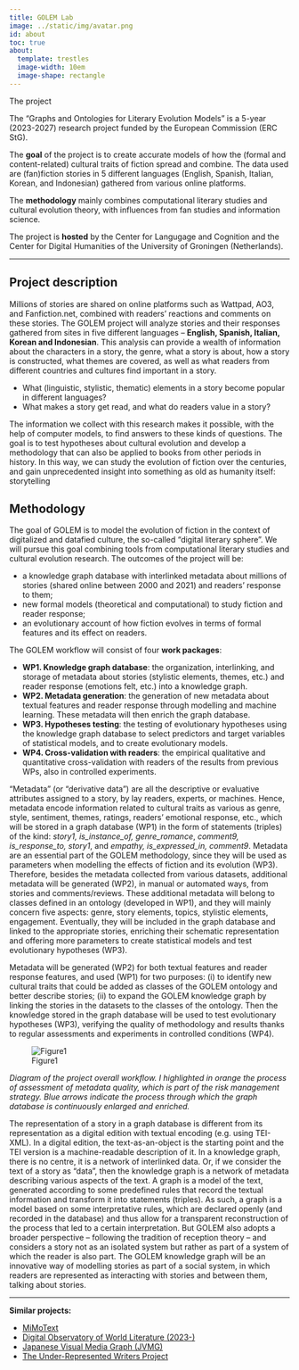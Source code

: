 ```yaml
---
title: GOLEM Lab
image: ../static/img/avatar.png
id: about
toc: true
about:
  template: trestles
  image-width: 10em
  image-shape: rectangle
---
```


::: habout
The project
:::

The "Graphs and Ontologies for Literary Evolution Models" is a 5-year (2023-2027) research project funded by the European Commission (ERC StG).

The **goal** of the project is to create accurate models of how the (formal and content-related) cultural traits of fiction spread and combine. The data used are (fan)fiction stories in 5 different languages (English, Spanish, Italian, Korean, and Indonesian) gathered from various online platforms.

The **methodology** mainly combines computational literary studies and cultural evolution theory, with influences from fan studies and information science.

The project is **hosted** by the Center for Langugage and Cognition and the Center for Digital Humanities of the University of Groningen (Netherlands).

------------------------------------------------------------------------

## Project description

Millions of stories are shared on online platforms such as Wattpad, AO3, and Fanfiction.net, combined with readers' reactions and comments on these stories. The GOLEM project will analyze stories and their responses gathered from sites in five different languages -- **English, Spanish, Italian, Korean and Indonesian**. This analysis can provide a wealth of information about the characters in a story, the genre, what a story is about, how a story is constructed, what themes are covered, as well as what readers from different countries and cultures find important in a story.

-   What (linguistic, stylistic, thematic) elements in a story become popular in different languages?
-   What makes a story get read, and what do readers value in a story?

The information we collect with this research makes it possible, with the help of computer models, to find answers to these kinds of questions. The goal is to test hypotheses about cultural evolution and develop a methodology that can also be applied to books from other periods in history. In this way, we can study the evolution of fiction over the centuries, and gain unprecedented insight into something as old as humanity itself: storytelling

## Methodology

The goal of GOLEM is to model the evolution of fiction in the context of digitalized and datafied culture, the so-called "digital literary sphere". We will pursue this goal combining tools from computational literary studies and cultural evolution research. The outcomes of the project will be:

-   a knowledge graph database with interlinked metadata about millions of stories (shared online between 2000 and 2021) and readers' response to them;
-   new formal models (theoretical and computational) to study fiction and reader response;
-   an evolutionary account of how fiction evolves in terms of formal features and its effect on readers.

The GOLEM workflow will consist of four **work packages**:

-   **WP1. Knowledge graph database**: the organization, interlinking, and storage of metadata about stories (stylistic elements, themes, etc.) and reader response (emotions felt, etc.) into a knowledge graph.
-   **WP2. Metadata generation**: the generation of new metadata about textual features and reader response through modelling and machine learning. These metadata will then enrich the graph database.
-   **WP3. Hypotheses testing**: the testing of evolutionary hypotheses using the knowledge graph database to select predictors and target variables of statistical models, and to create evolutionary models.
-   **WP4. Cross-validation with readers**: the empirical qualitative and quantitative cross-validation with readers of the results from previous WPs, also in controlled experiments.

"Metadata" (or "derivative data") are all the descriptive or evaluative attributes assigned to a story, by lay readers, experts, or machines. Hence, metadata encode information related to cultural traits as various as genre, style, sentiment, themes, ratings, readers' emotional response, etc., which will be stored in a graph database (WP1) in the form of statements (triples) of the kind: *story1, is_instance_of, genre_romance*, *comment9, is_response_to, story1*, and *empathy, is_expressed_in, comment9*. Metadata are an essential part of the GOLEM methodology, since they will be used as parameters when modelling the effects of fiction and its evolution (WP3). Therefore, besides the metadata collected from various datasets, additional metadata will be generated (WP2), in manual or automated ways, from stories and comments/reviews. These additional metadata will belong to classes defined in an ontology (developed in WP1), and they will mainly concern five aspects: genre, story elements, topics, stylistic elements, engagement. Eventually, they will be included in the graph database and linked to the appropriate stories, enriching their schematic representation and offering more parameters to create statistical models and test evolutionary hypotheses (WP3).

Metadata will be generated (WP2) for both textual features and reader response features, and used (WP1) for two purposes: (i) to identify new cultural traits that could be added as classes of the GOLEM ontology and better describe stories; (ii) to expand the GOLEM knowledge graph by linking the stories in the datasets to the classes of the ontology. Then the knowledge stored in the graph database will be used to test evolutionary hypotheses (WP3), verifying the quality of methodology and results thanks to regular assessments and experiments in controlled conditions (WP4).

![Figure1](../static/img/fig1.png){out-width="200%"}

*Diagram of the project overall workflow. I highlighted in orange the process of assessment of metadata quality, which is part of the risk management strategy. Blue arrows indicate the process through which the graph database is continuously enlarged and enriched.*

The representation of a story in a graph database is different from its representation as a digital edition with textual encoding (e.g. using TEI-XML). In a digital edition, the text-as-an-object is the starting point and the TEI version is a machine-readable description of it. In a knowledge graph, there is no centre, it is a network of interlinked data. Or, if we consider the text of a story as "data", then the knowledge graph is a network of metadata describing various aspects of the text. A graph is a model of the text, generated according to some predefined rules that record the textual information and transform it into statements (triples). As such, a graph is a model based on some interpretative rules, which are declared openly (and recorded in the database) and thus allow for a transparent reconstruction of the process that led to a certain interpretation. But GOLEM also adopts a broader perspective -- following the tradition of reception theory -- and considers a story not as an isolated system but rather as part of a system of which the reader is also part. The GOLEM knowledge graph will be an innovative way of modelling stories as part of a social system, in which readers are represented as interacting with stories and between them, talking about stories.

------------------------------------------------------------------------

**Similar projects:**

- [MiMoText](https://mimotext.uni-trier.de/en)
- [Digital Observatory of World Literature (2023-)](https://www.temporal-communities.de/research/digital-communities/projects/digital-observatory-world-literature)
- [Japanese Visual Media Graph (JVMG)](https://jvmg.iuk.hdm-stuttgart.de)
- [The Under-Represented Writers Project](https://underrepresented.di.unito.it)
